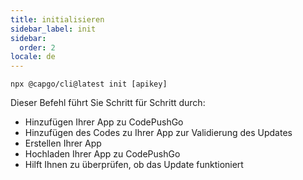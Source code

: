```yaml
---
title: initialisieren
sidebar_label: init
sidebar:
  order: 2
locale: de
---
```


`npx @capgo/cli@latest init [apikey]`

Dieser Befehl führt Sie Schritt für Schritt durch:

- Hinzufügen Ihrer App zu CodePushGo
- Hinzufügen des Codes zu Ihrer App zur Validierung des Updates
- Erstellen Ihrer App
- Hochladen Ihrer App zu CodePushGo
- Hilft Ihnen zu überprüfen, ob das Update funktioniert